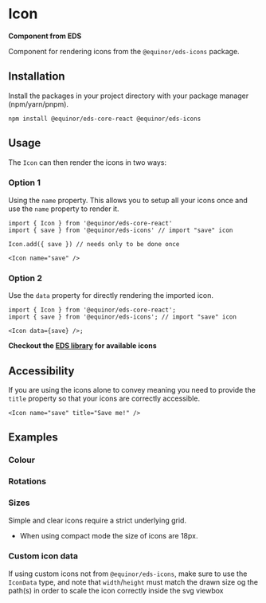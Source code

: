 
# Icon

**Component from EDS**

Component for rendering icons from the `@equinor/eds-icons` package.

<Links
  figmaUrl="https://www.figma.com/file/BQjYMxdSdgRkdhKTDDU7L4KU/Assets?node-id=2%3A3"
  sourceUrl="https://github.com/equinor/design-system/blob/develop/packages/eds-core-react/src/components/Icon/Icon.tsx"
  edsSBUrl="https://storybook.eds.equinor.com/?path=/docs/icons-icon--docs"
/>

<Primary />

<Controls />

## Installation

Install the packages in your project directory with your package manager (npm/yarn/pnpm).

```shell
npm install @equinor/eds-core-react @equinor/eds-icons
```

## Usage

The `Icon` can then render the icons in two ways:

### Option 1

Using the `name` property. This allows you to setup all your icons once and use the `name` property to render it.

```tsx
import { Icon } from '@equinor/eds-core-react'
import { save } from '@equinor/eds-icons' // import "save" icon

Icon.add({ save }) // needs only to be done once

<Icon name="save" />
```

### Option 2

Use the `data` property for directly rendering the imported icon.

```tsx
import { Icon } from '@equinor/eds-core-react';
import { save } from '@equinor/eds-icons'; // import "save" icon

<Icon data={save} />;
```

**Checkout the [EDS library](?path=/docs/icons-preview--docs) for available icons**

## Accessibility

If you are using the icons alone to convey meaning you need to provide the `title` property so that your icons are correctly accessible.

```tsx
<Icon name="save" title="Save me!" />
```

<Canvas of={ComponentStories.Accessibility} />

## Examples

### Colour

<Canvas of={ComponentStories.Color} />

### Rotations

<Canvas of={ComponentStories.Rotations} />

### Sizes

Simple and clear icons require a strict underlying grid.

<ul>
  <li>When using compact mode the size of icons are 18px.</li>
</ul>

<Canvas of={ComponentStories.Sizes} />

### Custom icon data

If using custom icons not from `@equinor/eds-icons`, make sure to use the `IconData` type, and note that `width`/`height` must match the drawn size og the path(s) in order to scale the icon correctly inside the svg viewbox

<Canvas of={ComponentStories.Custom} />
